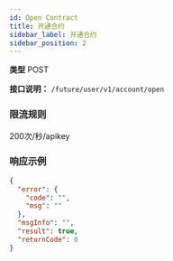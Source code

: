 ```yaml
---
id: Open Contract
title: 开通合约
sidebar_label: 开通合约
sidebar_position: 2
---
```


**类型** POST

**接口说明：** `/future/user/v1/account/open`

### 限流规则

200次/秒/apikey

### 响应示例

```json title="响应"
{
  "error": {
    "code": "",
    "msg": ""
  },
  "msgInfo": "",
  "result": true,
  "returnCode": 0
}
```
